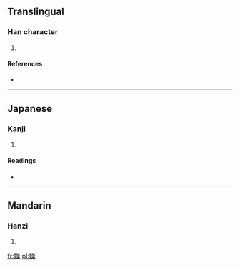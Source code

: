 ==Translingual==

===Han character===
{{Han char|rn=38|rad=女|as=13|sn=16|four=4649<sub>4</sub>|canj=女口口木 (VRRD)|ids=⿰[[女]][[喿]]}}

# {{defn|Han|sort=女13}}

====References====
* {{Han ref|kx=0272.251|dkj=06795|dj=0540.290|hdz=21083.220|uh=5B20|ud=23328|bh=E95B|bd=59739}}

----

==Japanese==

===Kanji===
{{ja-kanji|grade=|rs=女13}}

# {{defn|lang=ja|sort=女13}}

====Readings====
* {{ja-readings|on=[[さん]] (san)|kun=[[むさぼる]] (musaboru)}}

----

==Mandarin==

===Hanzi===
{{cmn-hanzi|pin=[[cán]] ([[can2]])|wg=ts'an<sup>2</sup>}}

# {{defn|lang=cmn|sort=女13}}

[[fr:嬠]]
[[pl:嬠]]